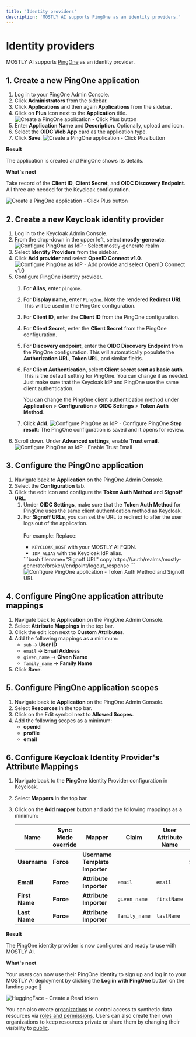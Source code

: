 ```yaml
---
title: 'Identity providers'
description: 'MOSTLY AI supports PingOne as an identity providers.'
---
```



# Identity providers

MOSTLY AI supports [PingOne](https://www.pingidentity.com/en.html) as an identity provider.

## 1. Create a new PingOne application

1. Log in to your PingOne Admin Console.
2. Click **Administrators** from the sidebar.
3. Click **Applications** and then again **Applications** from the sidebar.
4. Click on **Plus** icon next to the **Application** title.
    <Image
        src="/docs/docimages/administration/identity-providers/02-create-pingone-app-01-click-plus-button.webp"
        alt="Create a PingOne application - Click Plus button"
        width={500}
        height={300}
    />
4. Enter **Application Name** and **Description**. Optionally, upload and icon.
5. Select the **OIDC Web App** card as the application type.
6. Click **Save**.
    <Image
        src="/docs/docimages/administration/identity-providers/02-create-pingone-app-02-configure-app-and-save.webp"
        alt="Create a PingOne application - Click Plus button"
        width={800}
        height={300}
    />

**Result**

The application is created and PingOne shows its details.

**What's next**

Take record of the **Client ID**, **Client Secret**, and **OIDC Discovery Endpoint**. All three are needed for the Keycloak configuration.

<Image
    src="/docs/docimages/administration/identity-providers/02-create-pingone-app-03-result-copy-details.webp"
    alt="Create a PingOne application - Click Plus button"
    width={800}
    height={300}
/>

## 2. Create a new Keycloak identity provider

1. Log in to the Keycloak Admin Console.
2. From the drop-down in the upper left, select **mostly-generate**.
    <Image
        src="/docs/docimages/administration/switch-realm-01-select-mostly-generate.webp"
        alt="Configure PingOne as IdP - Select mostly-generate realm"
        width={350}
        height={300}
    />
3. Select **Identity Providers** from the sidebar.
4. Click **Add provider** and select **OpenID Connect v1.0**.
    <Image
        src="/docs/docimages/administration/identity-providers/01-create-new-id-provider-01-click-add-and-openid-connect-1.0.webp"
        alt="Configure PingOne as IdP - Add provide and select OpenID Connect v1.0"
        width={500}
        height={300}
    />
5. Configure PingOne identity provider.
    1. For **Alias**, enter `pingone`.
    2. For **Display name**, enter `PingOne`.
        <Callout>
        Note the rendered **Redirect URI**. This will be used in the PingOne configuration.
        </Callout>
    3. For **Client ID**, enter the **Client ID** from the PingOne configuration.
    4. For **Client Secret**, enter the **Client Secret** from the PingOne configuration.
    5. For **Discovery endpoint**, enter the **OIDC Discovery Endpoint** from the PingOne configuration.
        <Callout>
        This will automatically populate the **Authorization URL**, **Token URL**, and similar fields.
        </Callout>
    6. For **Client Authentication**, select **Client secret sent as basic auth**.
        <Callout>
        This is the default setting for PingOne. You can change it as needed. Just make sure that the Keycloak IdP and PingOne use the same client authentication.

        You can change the PingOne client authentication method under **Application** > **Configuration** > **OIDC Settings** > **Token Auth Method**.
        </Callout>
    6. Click **Add**.
        <Image
            src="/docs/docimages/administration/identity-providers/01-create-new-id-provider-02-configure-pingone.webp"
            alt="Configure PingOne as IdP - Configure PingOne"
            width={800}
            height={300}
        />
        **Step result**: The PingOne configuration is saved and it opens for review.
6. Scroll down. Under **Advanced settings**, enable **Trust email**.
    <Image
        src="/docs/docimages/administration/identity-providers/01-create-new-id-provider-03-enable-trust-email.webp"
        alt="Configure PingOne as IdP - Enable Trust Email"
        width={500}
        height={300}
    />

## 3. Configure the PingOne application

1. Navigate back to **Application** on the PingOne Admin Console.
2. Select the **Configuration** tab.
3. Click the edit icon and configure the **Token Auth Method** and **Signoff URL**.
    1. Under **OIDC Settings**, make sure that the **Token Auth Method** for PingOne uses the same client authentication method as Keycloak.
    2. For **Signoff URLs**, you can set the URL to redirect to after the user logs out of the application.<br /><br />
    For example:
        <Callout>
        Replace:
        * `KEYCLOAK_HOST` with your MOSTLY AI FQDN.
        * `IDP_ALIAS` with the Keycloak IdP alias.
        </Callout>
        ```bash filename="Signoff URL" copy
        https://<KEYCLOAK_HOST>/auth/realms/mostly-generate/broker/<IDP_ALIAS>/endpoint/logout_response
        ```
        <Image
            src="/docs/docimages/administration/identity-providers/03-configure-ping-one-01-token-auth-method-and-signoff-url.webp"
            alt="Configure PingOne application - Token Auth Method and Signoff URL"
            width={800}
            height={300}
        />

## 4. Configure PingOne application attribute mappings

1. Navigate back to **Application** on the PingOne Admin Console.
2. Select **Attribute Mappings** in the top bar.
3. Click the edit icon next to **Custom Attributes**.
4. Add the following mappings as a minimum:
    - `sub` -> **User ID**
    - `email` -> **Email Address**
    - `given_name` -> **Given Name**
    - `family_name` -> **Family Name**
5. Click **Save**.

## 5. Configure PingOne application scopes

1. Navigate back to **Application** on the PingOne Admin Console.
2. Select **Resources** in the top bar.
3. Click on the Edit symbol next to **Allowed Scopes**.
4. Add the following scopes as a minimum:
    - **openid**
    - **profile**
    - **email**

## 6. Configure Keycloak Identity Provider's Attribute Mappings

1. Navigate back to the **PingOne** Identity Provider configuration in Keycloak.
2. Select **Mappers** in the top bar.
3. Click on the **Add mapper** button and add the following mappings as a minimum:

    | **Name**       | **Sync Mode override** | **Mapper**                  | **Claim**     | **User Attribute Name** | **Template**           | **Target** |
    | -------------- | ---------------------- | --------------------------- | ------------- | ----------------------- | ---------------------- | ---------- |
    | **Username**   | **Force**              | **Username Template Importer** |               |                         | `${ALIAS}.${CLAIM.email}` | **Local**  |
    | **Email**      | **Force**              | **Attribute Importer**      | `email`       | `email`                 |                        |            |
    | **First Name** | **Force**              | **Attribute Importer**      | `given_name`  | `firstName`             |                        |            |
    | **Last Name**  | **Force**              | **Attribute Importer**      | `family_name` | `lastName`              |                        |            |

**Result**

The PingOne identity provider is now configured and ready to use with MOSTLY AI.

**What's next**

Your users can now use their PingOne identity to sign up and log in to your MOSTLY AI deployment by clicking the **Log in with PingOne** button on the landing page 🎉

<Image
    src="/docs/docimages/administration/identity-providers/app-landing-page-with-pingone.webp"
    alt="HuggingFace - Create a Read token"
    width={800}
    height={300}
/>

You can also create [organizations](/organizations) to control access to synthetic data resources via [roles and permissions](/organizations/roles-and-permissions). Users can also create their own organizations to keep resources private or share them by changing their visibility to [public](/public-private-resources).